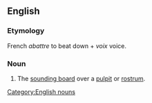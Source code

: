 ==English==

===Etymology===
French ''abattre'' to beat down + ''voix'' voice.

===Noun===
{{en-noun}}

# The [[sounding board]] over a [[pulpit]] or [[rostrum]].

[[Category:English nouns]]